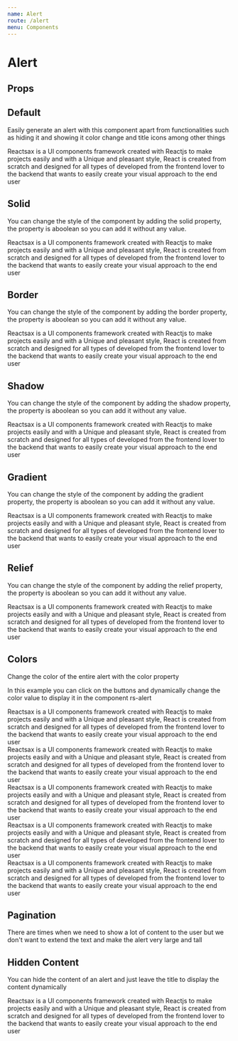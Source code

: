 ```yaml
---
name: Alert
route: /alert
menu: Components
---
```




# Alert

## Props

<Props of={Alert} />

## Default

Easily generate an alert with this component apart from functionalities such as hiding it and showing it color change and title icons among other things

<Playground>
  <section class="d-section">
    <Alert Title="Reactsax Framework">
      Reactsax is a UI components framework created with Reactjs to make projects easily and with a
      Unique and pleasant style, React is created from scratch and designed for all types of
      developed from the frontend lover to the backend that wants to easily create your visual
      approach to the end user
    </Alert>
  </section>
</Playground>

## Solid

You can change the style of the component by adding the solid property, the property is aboolean so you can add it without any value.

<Playground>
  <section class="d-section">
    <Alert Title="Reactsax Framework" type="solid">
      Reactsax is a UI components framework created with Reactjs to make projects easily and with a
      Unique and pleasant style, React is created from scratch and designed for all types of
      developed from the frontend lover to the backend that wants to easily create your visual
      approach to the end user
    </Alert>
  </section>
</Playground>

## Border

You can change the style of the component by adding the border property, the property is aboolean so you can add it without any value.

<Playground>
  <section class="d-section">
    <Alert Title="Reactsax Framework" type="border">
      Reactsax is a UI components framework created with Reactjs to make projects easily and with a
      Unique and pleasant style, React is created from scratch and designed for all types of
      developed from the frontend lover to the backend that wants to easily create your visual
      approach to the end user
    </Alert>
  </section>
</Playground>

## Shadow

You can change the style of the component by adding the shadow property, the property is aboolean so you can add it without any value.

<Playground>
  <section class="d-section">
    <Alert Title="Reactsax Framework" type="shadow">
      Reactsax is a UI components framework created with Reactjs to make projects easily and with a
      Unique and pleasant style, React is created from scratch and designed for all types of
      developed from the frontend lover to the backend that wants to easily create your visual
      approach to the end user
    </Alert>
  </section>
</Playground>

## Gradient

You can change the style of the component by adding the gradient property, the property is aboolean so you can add it without any value.

<Playground>
  <section class="d-section">
    <Alert Title="Reactsax Framework" type="gradient">
      Reactsax is a UI components framework created with Reactjs to make projects easily and with a
      Unique and pleasant style, React is created from scratch and designed for all types of
      developed from the frontend lover to the backend that wants to easily create your visual
      approach to the end user
    </Alert>
  </section>
</Playground>

## Relief

You can change the style of the component by adding the relief property, the property is aboolean so you can add it without any value.

<Playground>
  <section class="d-section">
    <Alert Title="Reactsax Framework" type="relief">
      Reactsax is a UI components framework created with Reactjs to make projects easily and with a
      Unique and pleasant style, React is created from scratch and designed for all types of
      developed from the frontend lover to the backend that wants to easily create your visual
      approach to the end user
    </Alert>
  </section>
</Playground>

## Colors

Change the color of the entire alert with the color property

In this example you can click on the buttons and dynamically change the color value to display it in the component rs-alert

<Playground>
  <section class="d-section margin-bottom">
    <Alert Title="Reactsax Framework" color="primary">
      Reactsax is a UI components framework created with Reactjs to make projects easily and with a
      Unique and pleasant style, React is created from scratch and designed for all types of
      developed from the frontend lover to the backend that wants to easily create your visual
      approach to the end user
    </Alert>
  </section>
  <section class="d-section margin-bottom">
    <Alert Title="Reactsax Framework" color="success">
      Reactsax is a UI components framework created with Reactjs to make projects easily and with a
      Unique and pleasant style, React is created from scratch and designed for all types of
      developed from the frontend lover to the backend that wants to easily create your visual
      approach to the end user
    </Alert>
  </section>
  <section class="d-section margin-bottom">
    <Alert Title="Reactsax Framework" color="danger">
      Reactsax is a UI components framework created with Reactjs to make projects easily and with a
      Unique and pleasant style, React is created from scratch and designed for all types of
      developed from the frontend lover to the backend that wants to easily create your visual
      approach to the end user
    </Alert>
  </section>
  <section class="d-section margin-bottom">
    <Alert Title="Reactsax Framework" color="warn">
      Reactsax is a UI components framework created with Reactjs to make projects easily and with a
      Unique and pleasant style, React is created from scratch and designed for all types of
      developed from the frontend lover to the backend that wants to easily create your visual
      approach to the end user
    </Alert>
  </section>
  <section class="d-section margin-bottom">
    <Alert Title="Reactsax Framework" color="#7d33ff">
      Reactsax is a UI components framework created with Reactjs to make projects easily and with a
      Unique and pleasant style, React is created from scratch and designed for all types of
      developed from the frontend lover to the backend that wants to easily create your visual
      approach to the end user
    </Alert>
  </section>
</Playground>

## Pagination

There are times when we need to show a lot of content to the user but we don't want to extend the text and make the alert very large and tall

<Playground>
  <section class="d-section">
    <Alert
      Title="Reactsax Framework"
      Pages={[
        'Pagina 3 - esta es la ultima pagina de el ejemplo',
        'Pagina 2 - En esta otra pagina puedes poner también lo que necesites y es dinámico osea que puedes agregar cuantas paginas necesites',
      ]}
    />
  </section>
</Playground>

## Hidden Content

You can hide the content of an alert and just leave the title to display the content dynamically

<Playground>
  <section class="d-section">
    <Alert Title="Reactsax Framework" hiddenContent>
      Reactsax is a UI components framework created with Reactjs to make projects easily and with a
      Unique and pleasant style, React is created from scratch and designed for all types of
      developed from the frontend lover to the backend that wants to easily create your visual
      approach to the end user
    </Alert>
  </section>
</Playground>
